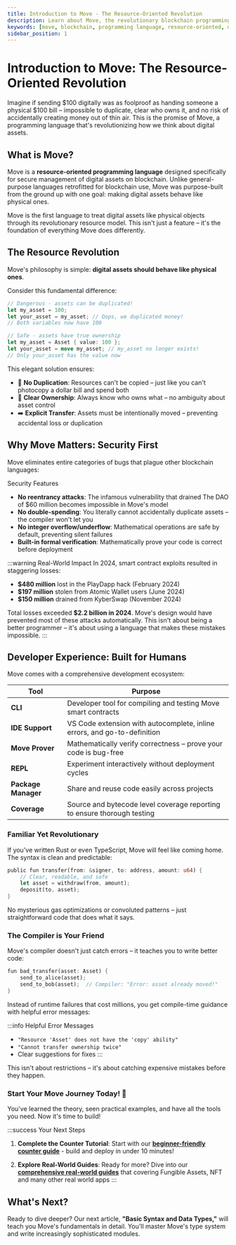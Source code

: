 ```yaml
---
title: Introduction to Move - The Resource-Oriented Revolution
description: Learn about Move, the revolutionary blockchain programming language that treats digital assets like physical objects. Discover why Move's resource-oriented approach eliminates entire classes of vulnerabilities.
keywords: [move, blockchain, programming language, resource-oriented, digital assets, smart contracts, security]
sidebar_position: 1
---
```


# Introduction to Move: The Resource-Oriented Revolution

Imagine if sending $100 digitally was as foolproof as handing someone a physical $100 bill – impossible to duplicate, clear who owns it, and no risk of accidentally creating money out of thin air. This is the promise of Move, a programming language that's revolutionizing how we think about digital assets.

## What is Move?

Move is a **resource-oriented programming language** designed specifically for secure management of digital assets on blockchain. Unlike general-purpose languages retrofitted for blockchain use, Move was purpose-built from the ground up with one goal: making digital assets behave like physical ones.

Move is the first language to treat digital assets like physical objects through its revolutionary resource model. This isn't just a feature – it's the foundation of everything Move does differently.

## The Resource Revolution

Move's philosophy is simple: **digital assets should behave like physical ones**.

Consider this fundamental difference:


<Tabs>
<TabItem value="traditional" label="Traditional Approach ⚠️">

```javascript
// Dangerous - assets can be duplicated!
let my_asset = 100;
let your_asset = my_asset; // Oops, we duplicated money!
// Both variables now have 100
```

</TabItem>
<TabItem value="move" label="Move Approach ✅">

```rust
// Safe - assets have true ownership
let my_asset = Asset { value: 100 };
let your_asset = move my_asset; // my_asset no longer exists!
// Only your_asset has the value now
```

</TabItem>
</Tabs>

This elegant solution ensures:

- 🚫 **No Duplication**: Resources can't be copied – just like you can't photocopy a dollar bill and spend both
- 👤 **Clear Ownership**: Always know who owns what – no ambiguity about asset control  
- ➡️ **Explicit Transfer**: Assets must be intentionally moved – preventing accidental loss or duplication

## Why Move Matters: Security First

Move eliminates entire categories of bugs that plague other blockchain languages:

Security Features
- **No reentrancy attacks**: The infamous vulnerability that drained The DAO of $60 million becomes impossible in Move's model
- **No double-spending**: You literally cannot accidentally duplicate assets – the compiler won't let you
- **No integer overflow/underflow**: Mathematical operations are safe by default, preventing silent failures
- **Built-in formal verification**: Mathematically prove your code is correct before deployment

:::warning Real-World Impact
In 2024, smart contract exploits resulted in staggering losses:
- **$480 million** lost in the PlayDapp hack (February 2024)
- **$197 million** stolen from Atomic Wallet users (June 2024)
- **$150 million** drained from KyberSwap (November 2024)

Total losses exceeded **$2.2 billion in 2024**. Move's design would have prevented most of these attacks automatically. This isn't about being a better programmer – it's about using a language that makes these mistakes impossible.
:::

## Developer Experience: Built for Humans

Move comes with a comprehensive development ecosystem:

| Tool | Purpose |
|------|---------|
| **CLI**| Developer tool for compiling and testing Move smart contracts
| **IDE Support** | VS Code extension with autocomplete, inline errors, and go-to-definition |
| **Move Prover** | Mathematically verify correctness – prove your code is bug-free |
| **REPL** | Experiment interactively without deployment cycles |
| **Package Manager** | Share and reuse code easily across projects |
| **Coverage** | Source and bytecode level coverage reporting to ensure thorough testing |

### Familiar Yet Revolutionary

If you've written Rust or even TypeScript, Move will feel like coming home. The syntax is clean and predictable:

```rust
public fun transfer(from: &signer, to: address, amount: u64) {
    // Clear, readable, and safe
    let asset = withdraw(from, amount);
    deposit(to, asset);
}
```

No mysterious gas optimizations or convoluted patterns – just straightforward code that does what it says.

### The Compiler is Your Friend

Move's compiler doesn't just catch errors – it teaches you to write better code:

```rust
fun bad_transfer(asset: Asset) {
    send_to_alice(asset);
    send_to_bob(asset);  // Compiler: "Error: asset already moved!"
}
```

Instead of runtime failures that cost millions, you get compile-time guidance with helpful error messages:

:::info Helpful Error Messages
- `"Resource 'Asset' does not have the 'copy' ability"`
- `"Cannot transfer ownership twice"`
- Clear suggestions for fixes
:::

This isn't about restrictions – it's about catching expensive mistakes before they happen.

### Start Your Move Journey Today! 🚀

You've learned the theory, seen practical examples, and have all the tools you need. Now it's time to build!

:::success Your Next Steps
1. **Complete the Counter Tutorial**: Start with our **[beginner-friendly counter guide](https://docs.cedra.network/getting-started/counter)** - build and deploy in under 10 minutes!

2. **Explore Real-World Guides**: Ready for more? Dive into our **[comprehensive real-world guides](https://docs.cedra.network/real-world-guides)** that covering Fungible Assets, NFT and many other real world apps
:::

## What's Next?

Ready to dive deeper? Our next article, **"Basic Syntax and Data Types,"** will teach you Move's fundamentals in detail. You'll master Move's type system and write increasingly sophisticated modules.

<!-- ### Modular by Design

Move's module system provides unparalleled code organization and security through explicit boundaries and access control. Let's explore how accessibility works step by step:

**Private Functions (Default)**
```rust
fun validate_item(item: &Asset): bool {
    // Internal validation logic
}
```
Private functions are the default in Move. They can only be called within the same module, perfect for internal helper functions and implementation details.

**Public Functions**
```rust
public fun list_item(seller: &signer, item: Asset, price: u64) {
    // Anyone can call this function
}
```
Public functions form your module's API. Any other module or transaction can call these functions, making them your primary interface to the outside world.

**Friend Functions**
```rust
// First, declare which modules are friends
friend marketplace::auction;
friend marketplace::escrow;

// Then create functions only friends can access
public(friend) fun internal_transfer(item: Asset, to: address) {
    // Sensitive operations only auction and escrow modules can perform
}
```
Friend functions provide a middle ground – more accessible than private, more restricted than public. Perfect for trusted inter-module operations.

**Entry Functions**
```rust
public entry fun create_listing(account: &signer) {
    // Can be called directly by transactions
}
```
Entry functions are special public functions that can be invoked directly by transactions. They're your module's front door for user interactions.

#### Key Benefits of Move's Module System:

**1. Explicit Dependencies**: Every module clearly declares what it uses
```rust
use std::vector;
use aptos_framework::coin;
use marketplace::utils::{calculate_fee, verify_signature};
```

**2. Namespace Isolation**: No global namespace pollution
```rust
// Each module has its own namespace
marketplace::trading::list_item()
marketplace::auction::place_bid()
```

### Testing is First-Class

Move treats testing as a core language feature with a sophisticated testing framework built directly into the language. Unlike other blockchain languages where testing is often an afterthought, Move provides comprehensive testing capabilities that mirror production code.

**How Testing Works in Move:**

The Move testing framework operates at compile time, creating an isolated environment for each test. When you run tests, Move:
1. Compiles your test modules alongside your production code
2. Creates fresh blockchain state for each test
3. Executes tests in isolation with deterministic results
4. Provides detailed output about successes, failures, and gas usage

**Basic Test Structure**
```rust
#[test]
fun test_successful_listing() {
    // Tests are just functions with the #[test] attribute
    let seller = @0x123;
    let item = create_test_item(100);
    
    // Your test logic here
    assert!(item.value == 100, 0);
}
```

**Testing Account Creation**
Move provides special functions for creating test accounts with signing capabilities:
```rust
#[test]
fun test_with_signers() {
    // Create test addresses
    let alice = @0x123;
    let bob = @0x456;
    
    // Create signers for those addresses
    let alice_signer = create_signer_for_test(alice);
    let bob_signer = create_signer_for_test(bob);
    
    // Now you can call functions requiring &signer
    initialize_account(&alice_signer);
    initialize_account(&bob_signer);
}
```

**Testing Expected Failures**
One of Move's most powerful testing features is the ability to test that functions fail correctly:
```rust
#[test]
#[expected_failure(abort_code = E_INSUFFICIENT_FUNDS)]
fun test_transfer_insufficient_funds() {
    let account = create_test_account(50);
    // This should fail with E_INSUFFICIENT_FUNDS
    withdraw(&account, 100);
}

#[test]
#[expected_failure(arithmetic_error, location = Self)]
fun test_overflow_protection() {
    let max: u64 = 18446744073709551615;
    let result = max + 1; // Should fail with arithmetic error
}
```

**Test-Only Code**
Move allows you to write helper functions that only exist during testing:
```rust
#[test_only]
fun create_test_item(value: u64): Asset {
    Asset { value }
}

#[test_only]
fun setup_test_marketplace(): MarketplaceConfig {
    MarketplaceConfig {
        fee_percentage: 5,
        min_price: 100,
    }
}
```

#### Advanced Platform Features:

**Upgradability: Safe Evolution of Smart Contracts**

Move's approach to upgradability is revolutionary – it provides controlled, safe upgrade mechanisms that prevent breaking changes while allowing innovation.

**How Upgradability Works:**
Move modules can be deployed with upgrade policies that define how and when they can be modified:

```rust
// Immutable module - can never be changed
module 0x1::critical_infrastructure {
    // This code is set in stone once deployed
}

// Upgradeable module with compatibility checks
module 0x1::defi_protocol {
    // Can be upgraded following strict rules
    
    // Version management
    struct Version has key {
        major: u64,
        minor: u64,
        patch: u64,
    }
    
    // Upgrade-safe pattern: Add new fields, never remove
    struct ConfigV1 has key {
        fee: u64,
    }
    
    struct ConfigV2 has key {
        fee: u64,
        new_feature: bool, // Safe to add
    }
}
```
**Cross-Module Interactions: Composable Design Patterns**

Move enables sophisticated inter-module communication through carefully designed patterns that maintain security while enabling composability.

**1. Interface Pattern**
```rust
// Define a common interface
module 0x1::token_interface {
    struct TokenInfo has copy, drop {
        total_supply: u64,
        decimals: u8,
    }
    
    public fun get_token_info<TokenType>(): TokenInfo {
        // Implementation depends on TokenType
    }
}

// Modules can implement the interface
module 0x1::my_token {
    use 0x1::token_interface;
    
    struct MyToken has key {}
    
    public fun info(): TokenInfo {
        token_interface::TokenInfo {
            total_supply: 1000000,
            decimals: 6,
        }
    }
}
```

**2. Witness Pattern**
```rust
// Module A creates a witness
module 0x1::module_a {
    struct Witness has drop {}
    
    public fun create_witness(): Witness {
        Witness {}
    }
}

// Module B requires the witness
module 0x1::module_b {
    use 0x1::module_a::Witness;
    
    public fun privileged_action(_witness: Witness) {
        // Only module_a can enable this action
    }
}
```

**3. Capability Pattern**
```rust
module 0x1::capability_example {
    struct AdminCap has key, store {
        permissions: vector<String>,
    }
    
    public fun perform_admin_action(cap: &AdminCap, action: String) {
        assert!(vector::contains(&cap.permissions, &action), E_UNAUTHORIZED);
        // Perform the action
    }
    
    public fun delegate_capability(cap: &AdminCap, recipient: address): AdminCap {
        // Create a subset of permissions
        AdminCap {
            permissions: filter_permissions(&cap.permissions),
        }
    }
}
```

**Sponsored Transactions: Enabling Mass Adoption**

Sponsored transactions solve one of blockchain's biggest UX problems – requiring users to hold native tokens for gas fees. Move enables elegant patterns for gas abstraction.

**How Sponsorship Works:**
```rust
module 0x1::gas_station {
    struct GasCredit has key {
        amount: u64,
        sponsor: address,
    }
    
    // Sponsor deposits funds for users
    public fun sponsor_user(sponsor: &signer, user: address, amount: u64) {
        let sponsor_addr = signer::address_of(sponsor);
        if (!exists<GasCredit>(user)) {
            move_to(sponsor, GasCredit { amount, sponsor: sponsor_addr });
        } else {
            let credit = borrow_global_mut<GasCredit>(user);
            credit.amount = credit.amount + amount;
        }
    }
    
    // User operations consume sponsored gas
    public fun sponsored_transfer(user: &signer, recipient: address, amount: u64) {
        let user_addr = signer::address_of(user);
        let credit = borrow_global_mut<GasCredit>(user_addr);
        
        // Deduct gas cost from sponsor credit
        let gas_cost = estimate_gas_cost();
        assert!(credit.amount >= gas_cost, E_INSUFFICIENT_CREDIT);
        credit.amount = credit.amount - gas_cost;
        
        // Perform the actual transfer
        perform_transfer(user, recipient, amount);
    }
}
```

**On-chain Randomness: Verifiable and Secure**

Move provides secure on-chain randomness that's crucial for gaming, lotteries, and fair distribution mechanisms. Unlike naive approaches, Move's randomness is verifiable and manipulation-resistant.

**How Move Ensures Secure Randomness:**

Move's randomness module uses a commit-reveal scheme combined with multiple sources of entropy:

```rust
module 0x1::randomness {
    struct RandomnessConfig has key {
        seed: vector<u8>,
        nonce: u64,
        epoch: u64,
    }
    
    // Generate random u64 in range [min, max)
    public fun u64_range(min: u64, max: u64): u64 {
        let config = borrow_global_mut<RandomnessConfig>(@0x1);
        
        // Combine multiple entropy sources
        let seed = combine_entropy(
            config.seed,
            config.nonce,
            timestamp::now_microseconds(),
            get_block_info()
        );
        
        // Update nonce for next use
        config.nonce = config.nonce + 1;
        
        // Generate random value
        let random_bytes = hash::sha3_256(seed);
        let random_u64 = bytes_to_u64(random_bytes);
        
        // Scale to desired range
        min + (random_u64 % (max - min))
    }
}
```

**Common Use Cases:**

1. **Gaming - Dice Rolls and Card Draws**
   ```rust
   public fun roll_dice(): u8 {
       // Roll a standard 6-sided die
       (randomness::u64_range(1, 7) as u8)
   }
   
   public fun draw_card(deck: &mut vector<Card>): Card {
       let deck_size = vector::length(deck);
       let random_index = randomness::u64_range(0, deck_size);
       vector::swap_remove(deck, random_index)
   }
   ```

2. **NFT Minting - Trait Generation**
   ```rust
   public fun generate_nft_traits(): NFTTraits {
       NFTTraits {
           rarity: calculate_rarity(randomness::u64_range(0, 10000)),
           strength: randomness::u64_range(1, 101),
           element: get_random_element(),
           special_ability: randomness::u64_range(0, 100) < 5, // 5% chance
       }
   }
   
   fun get_random_element(): String {
       let elements = vector[b"Fire", b"Water", b"Earth", b"Air"];
       let index = randomness::u64_range(0, 4);
       string::utf8(*vector::borrow(&elements, index))
   }
   ```

3. **Lottery Systems**
   ```rust
   public fun draw_lottery_winner(participants: vector<address>): address {
       let num_participants = vector::length(&participants);
       assert!(num_participants > 0, E_NO_PARTICIPANTS);
       
       let winner_index = randomness::u64_range(0, num_participants);
       *vector::borrow(&participants, winner_index)
   }
   
   public fun generate_lottery_numbers(): vector<u8> {
       let numbers = vector::empty<u8>();
       let i = 0;
       
       while (i < 6) {
           let num = (randomness::u64_range(1, 50) as u8);
           if (!vector::contains(&numbers, &num)) {
               vector::push_back(&mut numbers, num);
               i = i + 1;
           }
       };
       
       numbers
   }
   ```

**Best Practices for Randomness:**
- Always use the official randomness module
- Never rely on predictable values (timestamp alone, block height)
- For high-stakes applications, consider multi-party randomness
- Document your randomness requirements clearly -->

<!-- ## What's Next?

Ready to start coding? Our next article, **"Basic Syntax and Data Types,"** will teach you Move's fundamentals. You'll write your first Move module and understand how Move's type system keeps your assets safe. -->